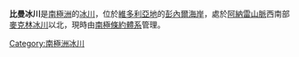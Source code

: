 {{Coord|70|58|S|164|38|E|source:GNIS|display=title}}

'''比曼冰川'''是[[南極洲|南極洲]]的[[冰川|冰川]]，位於[[維多利亞地|維多利亞地]]的[[彭內爾海岸|彭內爾海岸]]，處於[[阿納雷山脈|阿納雷山脈]]西南部[[麥克林冰川|麥克林冰川]]以北，現時由[[南極條約體系|南極條約體系]]管理。

{{Antarctica-geo-stub}}
[[Category:南極洲冰川|Category:南極洲冰川]]